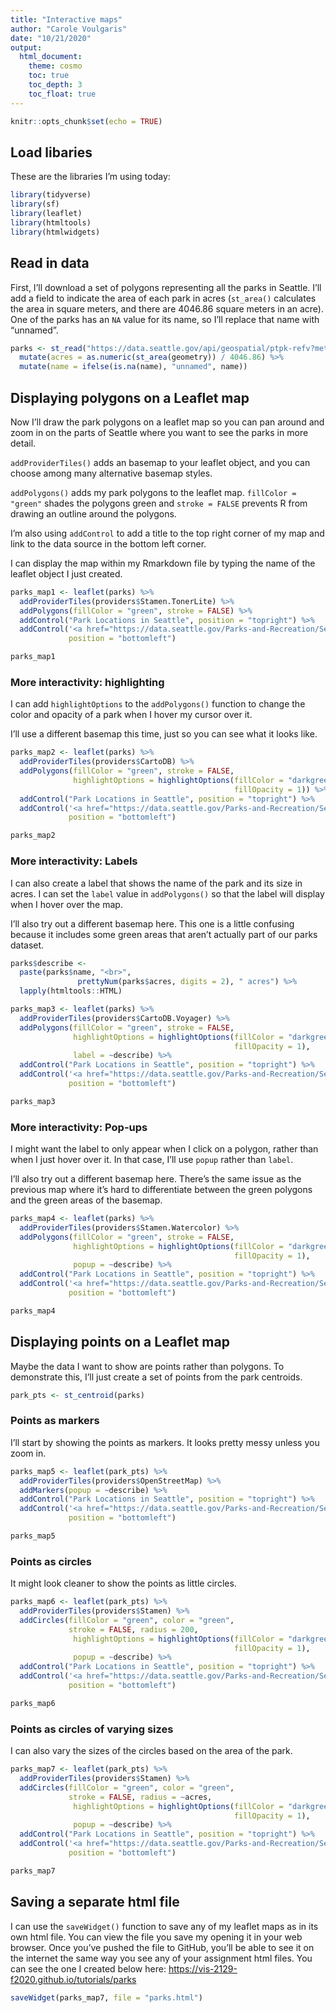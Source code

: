 ```yaml
---
title: "Interactive maps"
author: "Carole Voulgaris"
date: "10/21/2020"
output: 
  html_document:
    theme: cosmo
    toc: true
    toc_depth: 3
    toc_float: true
---
```


```r
knitr::opts_chunk$set(echo = TRUE)
```

## Load libaries

These are the libraries I'm using today:

```r
library(tidyverse)
library(sf)
library(leaflet)
library(htmltools)
library(htmlwidgets)
```

## Read in data

First, I'll download a set of polygons representing all the parks in Seattle. I'll add a field to indicate the area of each park in acres (`st_area()` calculates the area in square meters, and there are 4046.86 square meters in an acre). One of the parks has an `NA` value for its name, so I'll replace that name with "unnamed".

```r
parks <- st_read("https://data.seattle.gov/api/geospatial/ptpk-refv?method=export&format=GeoJSON") %>%
  mutate(acres = as.numeric(st_area(geometry)) / 4046.86) %>%
  mutate(name = ifelse(is.na(name), "unnamed", name))
```

## Displaying polygons on a Leaflet map

Now I'll draw the park polygons on a leaflet map so you can pan around and zoom in on the parts of Seattle where you want to see the parks in more detail. 

`addProviderTiles()` adds an basemap to your leaflet object, and you can choose among many alternative basemap styles.

`addPolygons()` adds my park polygons to the leaflet map. `fillColor = "green"` shades the polygons green and `stroke = FALSE` prevents R from drawing an outline around the polygons.

I'm also using `addControl` to add a title to the top right corner of my map and link to the data source in the bottom left corner.

I can display the map within my Rmarkdown file by typing the name of the leaflet object I just created. 

```r
parks_map1 <- leaflet(parks) %>%
  addProviderTiles(providers$Stamen.TonerLite) %>%
  addPolygons(fillColor = "green", stroke = FALSE) %>%
  addControl("Park Locations in Seattle", position = "topright") %>%
  addControl('<a href="https://data.seattle.gov/Parks-and-Recreation/Seattle-Parks-and-Recreation-GIS-Map-Layer-Shapefi/ptpk-refv">Data source</a>',
             position = "bottomleft")

parks_map1
```

### More interactivity: highlighting

I can add `highlightOptions` to the `addPolygons()` function to change the color and opacity of a park when I hover my cursor over it. 

I'll use a different basemap this time, just so you can see what it looks like.

```r
parks_map2 <- leaflet(parks) %>%
  addProviderTiles(providers$CartoDB) %>%
  addPolygons(fillColor = "green", stroke = FALSE,
              highlightOptions = highlightOptions(fillColor = "darkgreen", 
                                                  fillOpacity = 1)) %>%
  addControl("Park Locations in Seattle", position = "topright") %>%
  addControl('<a href="https://data.seattle.gov/Parks-and-Recreation/Seattle-Parks-and-Recreation-GIS-Map-Layer-Shapefi/ptpk-refv">Data source</a>',
             position = "bottomleft")

parks_map2
```

### More interactivity: Labels

I can also create a label that shows the name of the park and its size in acres. I can set the `label` value in `addPolygons()` so that the label will display when I hover over the map. 

I'll also try out a different basemap here. This one is a little confusing because it includes some green areas that aren't actually part of our parks dataset.

```r
parks$describe <- 
  paste(parks$name, "<br>", 
               prettyNum(parks$acres, digits = 2), " acres") %>% 
  lapply(htmltools::HTML)

parks_map3 <- leaflet(parks) %>%
  addProviderTiles(providers$CartoDB.Voyager) %>%
  addPolygons(fillColor = "green", stroke = FALSE,
              highlightOptions = highlightOptions(fillColor = "darkgreen", 
                                                  fillOpacity = 1),
              label = ~describe) %>%
  addControl("Park Locations in Seattle", position = "topright") %>%
  addControl('<a href="https://data.seattle.gov/Parks-and-Recreation/Seattle-Parks-and-Recreation-GIS-Map-Layer-Shapefi/ptpk-refv">Data source</a>',
             position = "bottomleft")

parks_map3
```

### More interactivity: Pop-ups

I might want the label to only appear when I click on a polygon, rather than when I just hover over it. In that case, I'll use `popup` rather than `label`.

I'll also try out a different basemap here. There's the same issue as the previous map where it's hard to differentiate between the green polygons and the green areas of the basemap.

```r
parks_map4 <- leaflet(parks) %>%
  addProviderTiles(providers$Stamen.Watercolor) %>%
  addPolygons(fillColor = "green", stroke = FALSE,
              highlightOptions = highlightOptions(fillColor = "darkgreen", 
                                                  fillOpacity = 1),
              popup = ~describe) %>%
  addControl("Park Locations in Seattle", position = "topright") %>%
  addControl('<a href="https://data.seattle.gov/Parks-and-Recreation/Seattle-Parks-and-Recreation-GIS-Map-Layer-Shapefi/ptpk-refv">Data source</a>',
             position = "bottomleft")

parks_map4
```

## Displaying points on a Leaflet map

Maybe the data I want to show are points rather than polygons. To demonstrate this, I'll just create a set of points from the park centroids.

```r
park_pts <- st_centroid(parks)
```

### Points as markers

I'll start by showing the points as markers. It looks pretty messy unless you zoom in.

``` r
parks_map5 <- leaflet(park_pts) %>%
  addProviderTiles(providers$OpenStreetMap) %>%
  addMarkers(popup = ~describe) %>%
  addControl("Park Locations in Seattle", position = "topright") %>%
  addControl('<a href="https://data.seattle.gov/Parks-and-Recreation/Seattle-Parks-and-Recreation-GIS-Map-Layer-Shapefi/ptpk-refv">Data source</a>',
             position = "bottomleft")

parks_map5
```

### Points as circles

It might look cleaner to show the points as little circles.

```r
parks_map6 <- leaflet(park_pts) %>%
  addProviderTiles(providers$Stamen) %>%
  addCircles(fillColor = "green", color = "green", 
             stroke = FALSE, radius = 200,
              highlightOptions = highlightOptions(fillColor = "darkgreen", 
                                                  fillOpacity = 1),
              popup = ~describe) %>%
  addControl("Park Locations in Seattle", position = "topright") %>%
  addControl('<a href="https://data.seattle.gov/Parks-and-Recreation/Seattle-Parks-and-Recreation-GIS-Map-Layer-Shapefi/ptpk-refv">Data source</a>',
             position = "bottomleft")

parks_map6
```

### Points as circles of varying sizes

I can also vary the sizes of the circles based on the area of the park.

```r
parks_map7 <- leaflet(park_pts) %>%
  addProviderTiles(providers$Stamen) %>%
  addCircles(fillColor = "green", color = "green", 
             stroke = FALSE, radius = ~acres,
              highlightOptions = highlightOptions(fillColor = "darkgreen", 
                                                  fillOpacity = 1),
              popup = ~describe) %>%
  addControl("Park Locations in Seattle", position = "topright") %>%
  addControl('<a href="https://data.seattle.gov/Parks-and-Recreation/Seattle-Parks-and-Recreation-GIS-Map-Layer-Shapefi/ptpk-refv">Data source</a>',
             position = "bottomleft")

parks_map7
```

## Saving a separate html file

I can use the `saveWidget()` function to save any of my leaflet maps as in its own html file. You can view the file you save my opening it in your web browser. Once you've pushed the file to GitHub, you'll be able to see it on the internet the same way you see any of your assignment html files. You can see the one I created below here: [https://vis-2129-f2020.github.io/tutorials/parks](https://vis-2129-f2020.github.io/tutorials/parks){target="_blank"}

```r
saveWidget(parks_map7, file = "parks.html")
```

